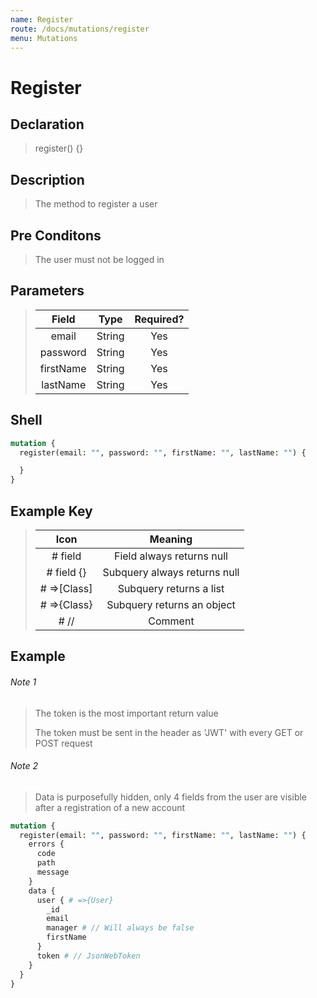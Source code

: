 ```yaml
---
name: Register
route: /docs/mutations/register
menu: Mutations
---
```


# Register

## Declaration

> register() {}

## Description

> The method to register a user

## Pre Conditons

> The user must not be logged in

## Parameters

> | Field | Type  | Required? |
> |:-:|:-:|:-:|
> | email | String | Yes |
> | password | String | Yes |
> | firstName | String | Yes |
> | lastName | String | Yes |

## Shell 

```graphql
mutation {
  register(email: "", password: "", firstName: "", lastName: "") {

  }
}
```

## Example Key

> | Icon | Meaning  |
> |:-:|:-:|
> | # field  | Field always returns null |
> | # field {}  | Subquery always returns null |
> | # =>[Class]  | Subquery returns a list  |
> | # =>{Class}  | Subquery returns an object  |
> | # //  | Comment  |

## Example

###### Note 1

> The token is the most important return value
> 
> The token must be sent in the header as 'JWT' with every GET or POST request

###### Note 2

> Data is purposefully hidden, only 4 fields from the user are visible after a registration of a new account

```graphql
mutation {
  register(email: "", password: "", firstName: "", lastName: "") {
    errors {
      code
      path
      message
    }
    data {
      user { # =>{User}
        _id
        email	
        manager # // Will always be false
        firstName
      }
      token # // JsonWebToken
    }
  }
}
```